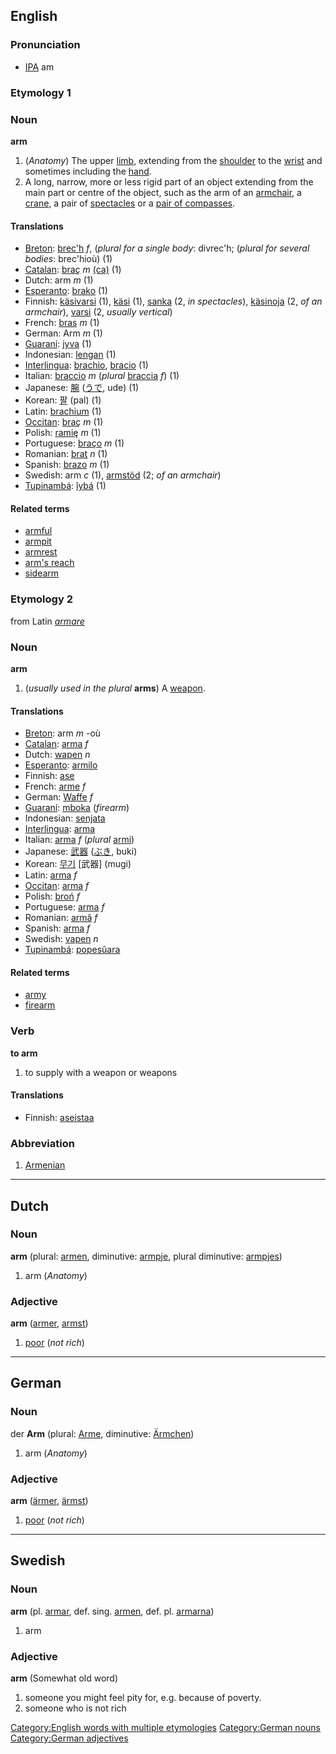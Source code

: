 ==English==
===Pronunciation===
*[[IPA]] am

===Etymology 1===
===Noun===
'''arm'''

# (''Anatomy'') The upper [[limb]], extending from the [[shoulder]] to the [[wrist]] and sometimes including the [[hand]].
# A long, narrow, more or less rigid part of an object extending from the main part or centre of the object, such as the arm of an [[armchair]], a [[crane]], a pair of [[spectacles]] or a [[pair of compasses]].

====Translations====
*[[Breton]]: [[brec'h]] ''f'', (''plural for a single body'': divrec'h; (''plural for several bodies'': brec'hioù) (1)
*[[Catalan]]: [[braç]] ''m'' [[:ca:braç|(ca)]] (1)
*Dutch: arm ''m'' (1)
*[[Esperanto]]: [[brako]] (1)
*Finnish: [[käsivarsi]] (1), [[käsi]] (1), [[sanka]] (2, ''in spectacles''), [[käsinoja]] (2, ''of an armchair''), [[varsi]] (2, ''usually vertical'')
*French: [[bras]] ''m'' (1)
*German: Arm ''m'' (1)
*[[Guaraní]]: [[jyva]] (1)
*Indonesian: [[lengan]] (1)
*[[Interlingua]]: [[brachio]], [[bracio]] (1)
*Italian: [[braccio]] ''m'' (''plural'' [[braccia]] ''f'') (1)
*Japanese: [[腕]] ([[うで]], ude) (1)
*Korean: [[팔]] (pal) (1)
*Latin: [[brachium]] '' '' (1)
*[[Occitan]]: [[braç]] ''m'' (1)
*Polish: [[ramię]] ''m'' (1)
*Portuguese: [[braço]] ''m'' (1)
*Romanian: [[braţ]] ''n'' (1)
*Spanish: [[brazo]] ''m'' (1)
*Swedish: arm ''c'' (1), [[armstöd]] (2; ''of an armchair'')
*[[Tupinambá]]: [[îybá]] (1)

====Related terms====
*[[armful]]
*[[armpit]]
*[[armrest]]
*[[arm's reach]]
*[[sidearm]]

===Etymology 2===
from Latin ''[[armare]]''

===Noun===
'''arm'''
# (''usually used in the plural'' '''arms''') A [[weapon]].

====Translations====
*[[Breton]]: arm ''m'' -où
*[[Catalan]]: [[arma]] ''f''
*Dutch: [[wapen]] ''n''
*[[Esperanto]]: [[armilo]]
*Finnish: [[ase]]
*French: [[arme]] ''f''
*German: [[Waffe]] ''f''
*[[Guaraní]]: [[mboka]] (''firearm'')
*Indonesian: [[senjata]]
*[[Interlingua]]: [[arma]]
*Italian: [[arma]] ''f'' (''plural'' [[armi]])
*Japanese: [[武器]] ([[ぶき]], buki)
*Korean: [[무기]] [武器] (mugi)
*Latin: [[arma]] ''f''
*[[Occitan]]: [[arma]] ''f''
*Polish: [[broń]] ''f''
*Portuguese: [[arma]] ''f''
*Romanian: [[armă]] ''f''
*Spanish: [[arma]] ''f''
*Swedish: [[vapen]] ''n''
*[[Tupinambá]]: [[popesûara]]

====Related terms====
*[[army]]
*[[firearm]]

===Verb===
'''to arm'''

#to supply with a weapon or weapons

====Translations====
*Finnish: [[aseistaa]]

===Abbreviation===
#[[Armenian]]

[[Category:English words with multiple etymologies]]

----

==Dutch==
===Noun===
'''arm''' (plural: [[armen]], diminutive: [[armpje]], plural diminutive:  [[armpjes]])

#arm (''Anatomy'')

===Adjective===
'''arm''' ([[armer]], [[armst]])

#[[poor]] (''not rich'')

----
==German==
===Noun===
der '''Arm''' (plural: [[Arme]], diminutive: [[Ärmchen]])

#arm (''Anatomy'')

===Adjective===
'''arm''' ([[ärmer]], [[ärmst]])

#[[poor]] (''not rich'')

[[Category:German nouns]]
[[Category:German adjectives]]

----
==Swedish==
===Noun===
'''arm''' (pl. [[armar]], def. sing. [[armen]], def. pl. [[armarna]])

# arm
===Adjective===
'''arm'''
(Somewhat old word)
# someone you might feel pity for, e.g. because of poverty.
# someone who is not rich